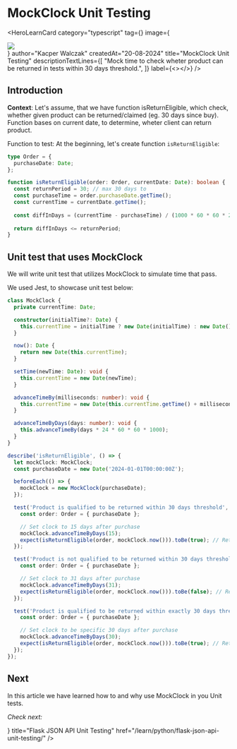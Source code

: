 
# MockClock Unit Testing

<HeroLearnCard
    category="typescript"
    tag={<TSTag/>}
    image={<section className="flex align-center justify-center gap-3 h-full overflow-hidden">
        <img src="/assets/read/clock.png" className="object-fit rounded-2xl mt-5" />
    </section>}
    author="Kacper Walczak"
    createdAt="20-08-2024"
    title="MockClock Unit Testing"
    descriptionTextLines={[
        "Mock time to check wheter product can be returned in tests within 30 days threshold.",
    ]}
    label={<></>}
/>

## Introduction

**Context**:
Let's assume, that we have function isReturnEligible, which check, whether given product can be returned/claimed (eg. 30 days since buy). Function bases on current date, to determine, wheter client can return product.

Function to test:
At the beginning, let's create function `isReturnEligible`:

```typescript copy
type Order = {
  purchaseDate: Date;
};

function isReturnEligible(order: Order, currentDate: Date): boolean {
  const returnPeriod = 30; // max 30 days to 
  const purchaseTime = order.purchaseDate.getTime();
  const currentTime = currentDate.getTime();
  
  const diffInDays = (currentTime - purchaseTime) / (1000 * 60 * 60 * 24);
  
  return diffInDays <= returnPeriod;
}
```

## Unit test that uses MockClock

We will write unit test that utilizes MockClock to simulate time that pass.

We used Jest, to showcase unit test below:

```typescript copy
class MockClock {
  private currentTime: Date;

  constructor(initialTime?: Date) {
    this.currentTime = initialTime ? new Date(initialTime) : new Date();
  }

  now(): Date {
    return new Date(this.currentTime);
  }

  setTime(newTime: Date): void {
    this.currentTime = new Date(newTime);
  }

  advanceTimeBy(milliseconds: number): void {
    this.currentTime = new Date(this.currentTime.getTime() + milliseconds);
  }

  advanceTimeByDays(days: number): void {
    this.advanceTimeBy(days * 24 * 60 * 60 * 1000);
  }
}

describe('isReturnEligible', () => {
  let mockClock: MockClock;
  const purchaseDate = new Date('2024-01-01T00:00:00Z');

  beforeEach(() => {
    mockClock = new MockClock(purchaseDate);
  });

  test('Product is qualified to be returned within 30 days threshold', () => {
    const order: Order = { purchaseDate };

    // Set clock to 15 days after purchase
    mockClock.advanceTimeByDays(15);
    expect(isReturnEligible(order, mockClock.now())).toBe(true); // Return is possible
  });

  test('Product is not qualified to be returned within 30 days threshold', () => {
    const order: Order = { purchaseDate };

    // Set clock to 31 days after purchase
    mockClock.advanceTimeByDays(31);
    expect(isReturnEligible(order, mockClock.now())).toBe(false); // Return is not possible
  });

  test('Product is qualified to be returned within exactly 30 days threshold', () => {
    const order: Order = { purchaseDate };

    // Set clock to be specific 30 days after purchase
    mockClock.advanceTimeByDays(30);
    expect(isReturnEligible(order, mockClock.now())).toBe(true); // Return is possible
  });
});
```

## Next

In this article we have learned how to and why use MockClock in you Unit tests.

*Check next:*

<Cards>
  <Card icon={<svg xmlns="http://www.w3.org/2000/svg" width="16" height="16" fill="currentColor" viewBox="0 0 16 16">
    <path d="M14.763.075A.5.5 0 0 1 15 .5v15a.5.5 0 0 1-.5.5h-3a.5.5 0 0 1-.5-.5V14h-1v1.5a.5.5 0 0 1-.5.5h-9a.5.5 0 0 1-.5-.5V10a.5.5 0 0 1 .342-.474L6 7.64V4.5a.5.5 0 0 1 .276-.447l8-4a.5.5 0 0 1 .487.022M6 8.694 1 10.36V15h5zM7 15h2v-1.5a.5.5 0 0 1 .5-.5h2a.5.5 0 0 1 .5.5V15h2V1.309l-7 3.5z"/>
    <path d="M2 11h1v1H2zm2 0h1v1H4zm-2 2h1v1H2zm2 0h1v1H4zm4-4h1v1H8zm2 0h1v1h-1zm-2 2h1v1H8zm2 0h1v1h-1zm2-2h1v1h-1zm0 2h1v1h-1zM8 7h1v1H8zm2 0h1v1h-1zm2 0h1v1h-1zM8 5h1v1H8zm2 0h1v1h-1zm2 0h1v1h-1zm0-2h1v1h-1z"/>
  </svg>} title="Flask JSON API Unit Testing" href="/learn/python/flask-json-api-unit-testing/" />
</Cards>

<section className="rounded-2xl bg-lines flex mt-10 mb-20 h-20 w-full"></section>

<LatestReadings />
